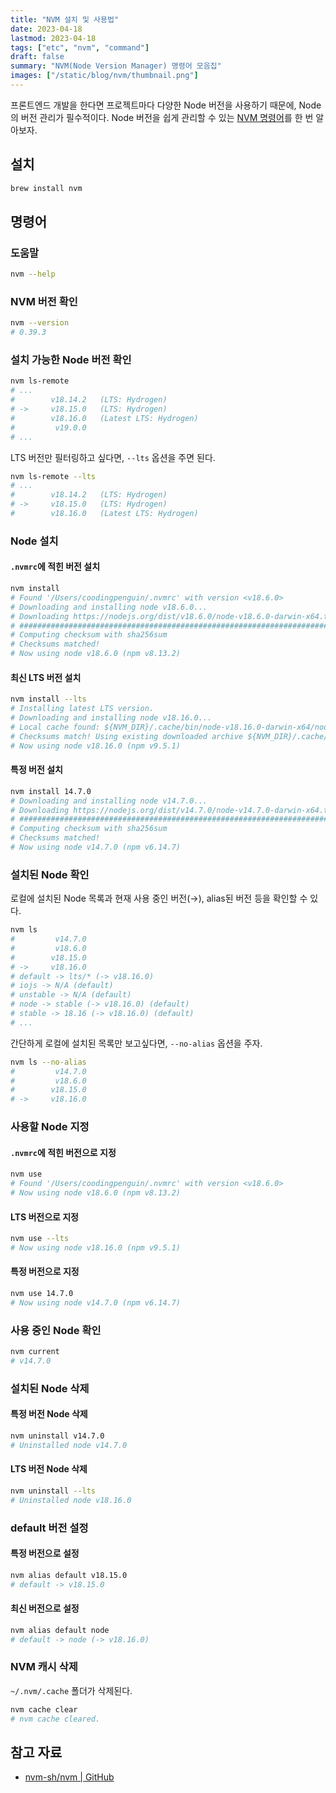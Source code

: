 ```yaml
---
title: "NVM 설치 및 사용법"
date: 2023-04-18
lastmod: 2023-04-18
tags: ["etc", "nvm", "command"]
draft: false
summary: "NVM(Node Version Manager) 명령어 모음집"
images: ["/static/blog/nvm/thumbnail.png"]
---
```


프론트엔드 개발을 한다면 프로젝트마다 다양한 Node 버전을 사용하기 때문에, Node의 버전 관리가 필수적이다. Node 버전을 쉽게 관리할 수 있는 [NVM 명령어](https://github.com/nvm-sh/nvm)를 한 번 알아보자.

## 설치

```bash
brew install nvm
```

## 명령어

### 도움말

```bash
nvm --help
```

### NVM 버전 확인

```bash
nvm --version
# 0.39.3
```

### 설치 가능한 Node 버전 확인

```bash
nvm ls-remote
# ...
#        v18.14.2   (LTS: Hydrogen)
# ->     v18.15.0   (LTS: Hydrogen)
#        v18.16.0   (Latest LTS: Hydrogen)
#         v19.0.0
# ...
```

LTS 버전만 필터링하고 싶다면, `--lts` 옵션을 주면 된다.

```bash
nvm ls-remote --lts
# ...
#        v18.14.2   (LTS: Hydrogen)
# ->     v18.15.0   (LTS: Hydrogen)
#        v18.16.0   (Latest LTS: Hydrogen)
```

### Node 설치

#### `.nvmrc`에 적힌 버전 설치

```bash
nvm install
# Found '/Users/coodingpenguin/.nvmrc' with version <v18.6.0>
# Downloading and installing node v18.6.0...
# Downloading https://nodejs.org/dist/v18.6.0/node-v18.6.0-darwin-x64.tar.xz...
# ############################################################################################################################## 100.0%
# Computing checksum with sha256sum
# Checksums matched!
# Now using node v18.6.0 (npm v8.13.2)
```

#### 최신 LTS 버전 설치

```bash
nvm install --lts
# Installing latest LTS version.
# Downloading and installing node v18.16.0...
# Local cache found: ${NVM_DIR}/.cache/bin/node-v18.16.0-darwin-x64/node-v18.16.0-darwin-x64.tar.xz
# Checksums match! Using existing downloaded archive ${NVM_DIR}/.cache/bin/node-v18.16.0-darwin-x64/node-v18.16.0-darwin-x64.tar.xz
# Now using node v18.16.0 (npm v9.5.1)
```

#### 특정 버전 설치

```bash
nvm install 14.7.0
# Downloading and installing node v14.7.0...
# Downloading https://nodejs.org/dist/v14.7.0/node-v14.7.0-darwin-x64.tar.xz...
# ##################################################################################################### 100.0%
# Computing checksum with sha256sum
# Checksums matched!
# Now using node v14.7.0 (npm v6.14.7)
```

### 설치된 Node 확인

로컬에 설치된 Node 목록과 현재 사용 중인 버전(→), alias된 버전 등을 확인할 수 있다.

```bash
nvm ls
#         v14.7.0
#         v18.6.0
#        v18.15.0
# ->     v18.16.0
# default -> lts/* (-> v18.16.0)
# iojs -> N/A (default)
# unstable -> N/A (default)
# node -> stable (-> v18.16.0) (default)
# stable -> 18.16 (-> v18.16.0) (default)
# ...
```

간단하게 로컬에 설치된 목록만 보고싶다면, `--no-alias` 옵션을 주자.

```bash
nvm ls --no-alias
#         v14.7.0
#         v18.6.0
#        v18.15.0
# ->     v18.16.0
```

### 사용할 Node 지정

#### `.nvmrc`에 적힌 버전으로 지정

```bash
nvm use
# Found '/Users/coodingpenguin/.nvmrc' with version <v18.6.0>
# Now using node v18.6.0 (npm v8.13.2)
```

#### LTS 버전으로 지정

```bash
nvm use --lts
# Now using node v18.16.0 (npm v9.5.1)
```

#### 특정 버전으로 지정

```bash
nvm use 14.7.0
# Now using node v14.7.0 (npm v6.14.7)
```

### 사용 중인 Node 확인

```bash
nvm current
# v14.7.0
```

### 설치된 Node 삭제

#### 특정 버전 Node 삭제

```bash
nvm uninstall v14.7.0
# Uninstalled node v14.7.0
```

#### LTS 버전 Node 삭제

```bash
nvm uninstall --lts
# Uninstalled node v18.16.0
```

### default 버전 설정

#### 특정 버전으로 설정

```bash
nvm alias default v18.15.0
# default -> v18.15.0
```

#### 최신 버전으로 설정

```bash
nvm alias default node
# default -> node (-> v18.16.0)
```

### NVM 캐시 삭제

`~/.nvm/.cache` 폴더가 삭제된다.

```bash
nvm cache clear
# nvm cache cleared.
```

## 참고 자료

- [nvm-sh/nvm | GitHub](https://github.com/nvm-sh/nvm)
